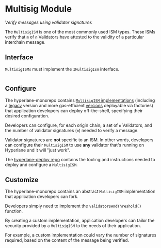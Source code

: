 # Multisig Module
_Verify messages using validator signatures_

The `MultisigISM` is one of the most commonly used ISM types. These ISMs verify that `m` of `n` Validators have attested to the validity of a particular interchain message.

## Interface

`MultisigISMs` must implement the `IMultisigIsm` interface.

```solidity file=<rootDir>/node_modules/@hyperlane-xyz/core/contracts/interfaces/isms/IMultisigIsm.sol
```

## Configure

The hyperlane-monorepo contains [`MultisigISM` implementations](https://github.com/hyperlane-xyz/hyperlane-monorepo/tree/main/solidity/contracts/isms/multisig) (including a [legacy](https://github.com/hyperlane-xyz/hyperlane-monorepo/blob/main/solidity/contracts/isms/multisig/LegacyMultisigIsm.sol) version and more gas-efficient [versions](https://github.com/hyperlane-xyz/hyperlane-monorepo/blob/main/solidity/contracts/isms/multisig/StaticMultisigIsm.sol) deployable via factories) that application developers can deploy off-the-shelf, specifying their desired configuration.

Developers can configure, for each origin chain, a set of `n` Validators, and the number of validator signatures (`m`) needed to verify a message.

Validator signatures are **not** specific to an ISM. In other words, developers can configure their `MultisigISM` to use **any** validator that's running on Hyperlane and it will "just work".

The [hyperlane-deploy repo](https://github.com/hyperlane-xyz/hyperlane-deploy) contains the tooling and instructions needed to deploy and configure a `MultisigISM`.

## Customize

The hyperlane-monorepo contains an abstract `MultisigISM` implementation that application developers can fork.

Developers simply need to implement the `validatorsAndThreshold()` function.

By creating a custom implementation, application developers can tailor the security provided by a `MultisigISM` to the needs of their application.

For example, a custom implementation could vary the number of signatures required, based on the content of the message being verified.
